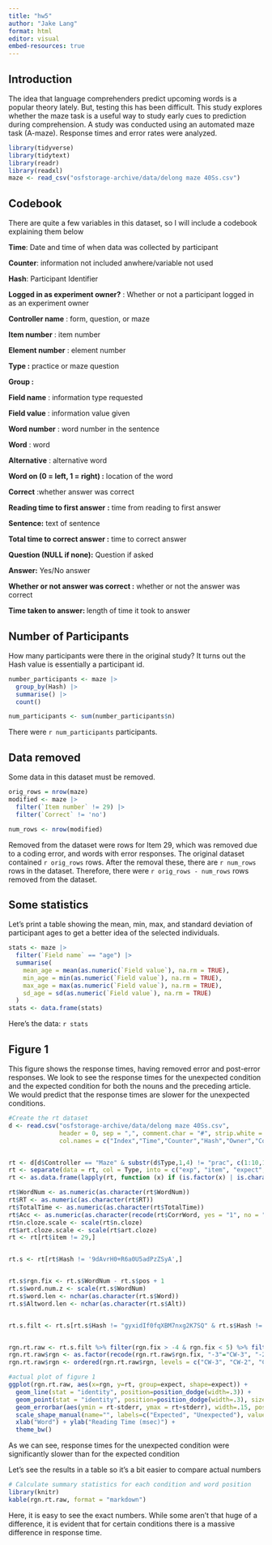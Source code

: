 ```yaml
---
title: "hw5"
author: "Jake Lang"
format: html
editor: visual
embed-resources: true
---
```


## Introduction

The idea that language comprehenders predict upcoming words is a popular theory lately. But, testing this has been difficult. This study explores whether the maze task is a useful way to study early cues to prediction during comprehension. A study was conducted using an automated maze task (A-maze). Response times and error rates were analyzed.

```r
library(tidyverse)
library(tidytext)
library(readr)
library(readxl)
maze <- read_csv("osfstorage-archive/data/delong maze 40Ss.csv")


```

## Codebook

There are quite a few variables in this dataset, so I will include a codebook explaining them below

**Time**: Date and time of when data was collected by participant

**Counter**: information not included anwhere/variable not used

**Hash**: Participant Identifier

**Logged in as experiment owner?** : Whether or not a participant logged in as an experiment owner

**Controller name** : form, question, or maze

**Item number** : item number

**Element number** : element number

**Type :** practice or maze question

**Group :**

**Field name** : information type requested

**Field value** : information value given

**Word number** : word number in the sentence

**Word** : word

**Alternative** : alternative word

**Word on (0 = left, 1 = right) :** location of the word

**Correct** :whether answer was correct

**Reading time to first answer** **:** time from reading to first answer

**Sentence:** text of sentence

**Total time to correct answer :** time to correct answer

**Question (NULL if none):** Question if asked

**Answer:** Yes/No answer

**Whether or not answer was correct :** whether or not the answer was correct

**Time taken to answer: ** length of time it took to answer

## Number of Participants

How many participants were there in the original study? It turns out the Hash value is essentially a participant id.

```r
number_participants <- maze |>
  group_by(Hash) |>
  summarise() |>
  count()

num_participants <- sum(number_participants$n)
```

There were `r num_participants` participants.

## Data removed

Some data in this dataset must be removed.

```r
orig_rows = nrow(maze)
modified <- maze |>
  filter(`Item number` != 29) |>
  filter(`Correct` != 'no')

num_rows <- nrow(modified)

```

Removed from the dataset were rows for Item 29, which was removed due to a coding error, and words with error responses. The original dataset contained `r orig_rows` rows. After the removal these, there are `r num_rows` rows in the dataset. Therefore, there were `r orig_rows - num_rows` rows removed from the dataset.

## Some statistics

Let's print a table showing the mean, min, max, and standard deviation of participant ages to get a better idea of the selected individuals.

```r

stats <- maze |>
  filter(`Field name` == "age") |>
  summarise(
    mean_age = mean(as.numeric(`Field value`), na.rm = TRUE),
    min_age = min(as.numeric(`Field value`), na.rm = TRUE),
    max_age = max(as.numeric(`Field value`), na.rm = TRUE),
    sd_age = sd(as.numeric(`Field value`), na.rm = TRUE)
  )
stats <- data.frame(stats)
```

Here's the data: `r stats`

## Figure 1

This figure shows the response times, having removed error and post-error responses. We look to see the response times for the unexpected condition and the expected condition for both the nouns and the preceding article. We would predict that the response times are slower for the unexpected conditions.

```r
#Create the rt dataset
d <- read.csv("osfstorage-archive/data/delong maze 40Ss.csv",
              header = 0, sep = ",", comment.char = "#", strip.white = T,
              col.names = c("Index","Time","Counter","Hash","Owner","Controller","Item","Element","Type","Group","FieldName","Value","WordNum","Word","Alt","WordOn","CorrWord","RT","Sent","TotalTime","Question","Resp","Acc","RespRT"));


rt <- d[d$Controller == "Maze" & substr(d$Type,1,4) != "prac", c(1:10,13:20)]
rt <- separate(data = rt, col = Type, into = c("exp", "item", "expect", "position", "pos", "cloze", "art.cloze", "n.cloze"), sep = "\\.", convert = TRUE, fill = "right")
rt <- as.data.frame(lapply(rt, function (x) if (is.factor(x) | is.character(x)) factor(x) else x))

rt$WordNum <- as.numeric(as.character(rt$WordNum))
rt$RT <- as.numeric(as.character(rt$RT))
rt$TotalTime <- as.numeric(as.character(rt$TotalTime))
rt$Acc <- as.numeric(as.character(recode(rt$CorrWord, yes = "1", no = "0")))
rt$n.cloze.scale <- scale(rt$n.cloze)
rt$art.cloze.scale <- scale(rt$art.cloze)
rt <- rt[rt$item != 29,]


rt.s <- rt[rt$Hash != '9dAvrH0+R6a0U5adPzZSyA',]


rt.s$rgn.fix <- rt.s$WordNum - rt.s$pos + 1
rt.s$word.num.z <- scale(rt.s$WordNum)
rt.s$word.len <- nchar(as.character(rt.s$Word))
rt.s$Altword.len <- nchar(as.character(rt.s$Alt))


rt.s.filt <- rt.s[rt.s$Hash != "gyxidIf0fqXBM7nxg2K7SQ" & rt.s$Hash != "f8dC3CkleTBP9lUufzUOyQ",]


rgn.rt.raw <- rt.s.filt %>% filter(rgn.fix > -4 & rgn.fix < 5) %>% filter(Acc == 1) %>% group_by(rgn.fix, expect) %>% summarize(n=n(), subj=length(unique(Hash)), rt=mean(RT), sd=sd(RT), stderr=sd/sqrt(subj)) %>% as.data.frame()
rgn.rt.raw$rgn <- as.factor(recode(rgn.rt.raw$rgn.fix, "-3"="CW-3", "-2"="CW-2", "-1"="CW-1", "0"="art", "1"="n","2"="CW+1", "3"="CW+2", "4"="CW+3"))
rgn.rt.raw$rgn <- ordered(rgn.rt.raw$rgn, levels = c("CW-3", "CW-2", "CW-1", "art", "n", "CW+1", "CW+2", "CW+3"))

#actual plot of figure 1
ggplot(rgn.rt.raw, aes(x=rgn, y=rt, group=expect, shape=expect)) +
  geom_line(stat = "identity", position=position_dodge(width=.3)) +
  geom_point(stat = "identity", position=position_dodge(width=.3), size=3) +
  geom_errorbar(aes(ymin = rt-stderr, ymax = rt+stderr), width=.15, position=position_dodge(width=.3)) +
  scale_shape_manual(name="", labels=c("Expected", "Unexpected"), values = c(21,19)) + 
  xlab("Word") + ylab("Reading Time (msec)") + 
  theme_bw()

```

As we can see, response times for the unexpected condition were significantly slower than for the expected condition

Let's see the results in a table so it's a bit easier to compare actual numbers

```r
# Calculate summary statistics for each condition and word position
library(knitr)
kable(rgn.rt.raw, format = "markdown")

```

Here, it is easy to see the exact numbers. While some aren't that huge of a difference, it is evident that for certain conditions there is a massive difference in response time.

